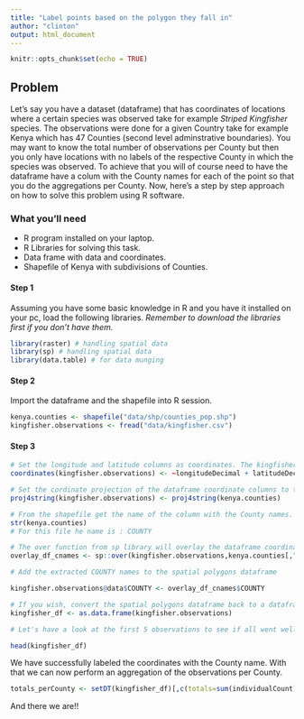 ```yaml
---
title: "Label points based on the polygon they fall in"
author: "clinton"
output: html_document
---
```


```r
knitr::opts_chunk$set(echo = TRUE)
```

## Problem
Let's say you have a dataset (dataframe) that has coordinates of locations where a certain species was observed take for example 
*Striped Kingfisher* species. The observations were done for a given Country take for example Kenya which has 47 Counties (second level adminstrative boundaries). You may want to know the total number of observations per County but then you only have locations with no labels of the respective County in which the species was observed. To achieve that you will of course need to have the dataframe have a colum with the County names for each of the point so that you do the aggregations per County. Now, here's a step by step approach on how to solve this problem using R software.  

### What you'll need
* R program installed on your laptop. 
* R Libraries for solving this task.
* Data frame with data and coordinates.
* Shapefile of Kenya with subdivisions of Counties. 

#### Step 1 
Assuming you have some basic knowledge in R and you have it installed on your pc, load the following libraries. 
_Remember to download the libraries first if you don't have them._  
```r
library(raster) # handling spatial data
library(sp) # handling spatial data
library(data.table) # for data munging
```

#### Step 2   
Import the dataframe and the shapefile into R session. 

```r
kenya.counties <- shapefile("data/shp/counties_pop.shp")
kingfisher.observations <- fread("data/kingfisher.csv")
```

#### Step 3

```r
# Set the longitude and latitude columns as coordinates. The kingfisher dataframe will now be a spatial polygons dataframe. 
coordinates(kingfisher.observations) <- ~longitudeDecimal + latitudeDecimal   

# Set the cordinate projection of the dataframe coordinate columns to that of the shapefile. 
proj4string(kingfisher.observations) <- proj4string(kenya.counties)  

# From the shapefile get the name of the column with the County names.
str(kenya.counties)  
# For this file he name is : COUNTY 

# The over function from sp library will overlay the dataframe coordinates on to the shapefile polygons and return the respective COUNTY name. 
overlay_df_cnames <- sp::over(kingfisher.observations,kenya.counties[,"COUNTY"])

# Add the extracted COUNTY names to the spatial polygons dataframe

kingfisher.observations@data$COUNTY <- overlay_df_cnames$COUNTY

# If you wish, convert the spatial polygons dataframe back to a dataframe 
kingfisher_df <- as.data.frame(kingfisher.observations)

# Let's have a look at the first 5 observations to see if all went well. 

head(kingfisher_df)

```
We have successfully labeled the coordinates with the County name. 
With that we can now perform an aggregation of the observations per County.

```r
totals_perCounty <- setDT(kingfisher_df)[,c(totals=sum(individualCount)),by=.(COUNTY)]
```

And there we are!! 

